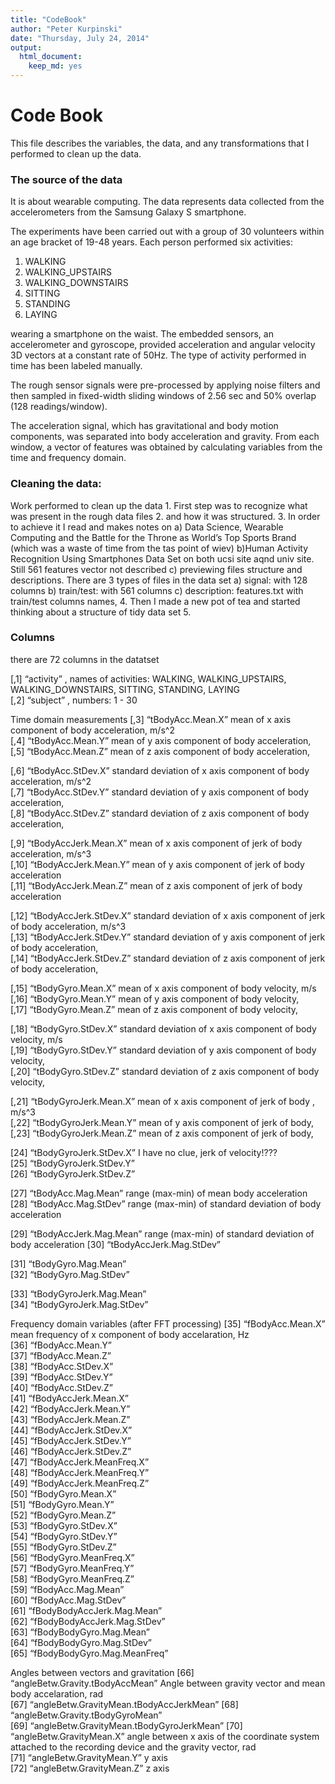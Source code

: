 ```yaml
---
title: "CodeBook"
author: "Peter Kurpinski"
date: "Thursday, July 24, 2014"
output:
  html_document:
    keep_md: yes
---
```

# Code Book

This file describes the variables, the data, and any transformations that I performed to clean up the data.

### The source of the data

It is about wearable computing. The data represents data collected from the accelerometers from the Samsung Galaxy S smartphone. 

The experiments have been carried out with a group of 30 volunteers within an age bracket of 19-48 years. Each person performed six activities:

1. WALKING 
2. WALKING_UPSTAIRS 
3. WALKING_DOWNSTAIRS 
4. SITTING 
5. STANDING 
6. LAYING 

wearing a smartphone on the waist. The embedded sensors, an accelerometer and gyroscope, provided acceleration and angular velocity 3D vectors at a constant rate of 50Hz. 
The type of activity performed in time has been labeled manually.

The rough sensor signals were pre-processed by applying noise filters and then sampled in fixed-width sliding windows of 2.56 sec and 50% overlap (128 readings/window). 

The acceleration signal, which has gravitational and body motion components, was separated into body acceleration and gravity. From each window, a vector of features was obtained by calculating variables from the time and frequency domain. 

### Cleaning the data:

Work performed to clean up the data 1. First step was to recognize what was present in the rough data files 2. and how it was structured. 3. In order to achieve it I read and makes notes on a) Data Science, Wearable Computing and the Battle for the Throne as World’s Top Sports Brand (which was a waste of time from the tas point of wiev) b)Human Activity Recognition Using Smartphones Data Set on both ucsi site aqnd univ site. Still 561 features vector not described c) previewing files structure and descriptions. There are 3 types of files in the data set a) signal: with 128 columns b) train/test: with 561 columns c) description: features.txt with train/test columns names, 4. Then I made a new pot of tea and started thinking about a structure of tidy data set 5.


### Columns

there are 72 columns in the datatset

 [,1] "activity" , names of activities: WALKING,	WALKING_UPSTAIRS,	WALKING_DOWNSTAIRS,
 SITTING, STANDING,	LAYING                              
 [,2] "subject" , numbers: 1 - 30
 
 Time domain measurements
 [,3] "tBodyAcc.Mean.X" mean of x axis component of body acceleration,   m/s^2                      
 [,4] "tBodyAcc.Mean.Y" mean of y axis component of body acceleration,                      
 [,5] "tBodyAcc.Mean.Z" mean of z axis component of body acceleration,
 
 [,6] "tBodyAcc.StDev.X"  standard deviation of x axis component of body acceleration,  m/s^2                    
 [,7] "tBodyAcc.StDev.Y"  standard deviation of y axis component of body acceleration,                       
 [,8] "tBodyAcc.StDev.Z"  standard deviation of z axis component of body acceleration,
 
 [,9] "tBodyAccJerk.Mean.X" mean of x axis component of jerk of body acceleration, m/s^3                    
[,10] "tBodyAccJerk.Mean.Y" mean of y axis component of jerk of body acceleration                   
[,11] "tBodyAccJerk.Mean.Z" mean of z axis component of jerk of body acceleration

[,12] "tBodyAccJerk.StDev.X" standard deviation of x axis component of jerk of body acceleration,  m/s^3                
[,13] "tBodyAccJerk.StDev.Y" standard deviation of y axis component of jerk of body acceleration,                  
[,14] "tBodyAccJerk.StDev.Z" standard deviation of z axis component of jerk of body acceleration,                  

[,15] "tBodyGyro.Mean.X" mean of x axis component of body velocity,  m/s                    
[,16] "tBodyGyro.Mean.Y" mean of y axis component of body velocity,                      
[,17] "tBodyGyro.Mean.Z" mean of z axis component of body velocity,                      

[,18] "tBodyGyro.StDev.X"  standard deviation of x axis component of body velocity,  m/s                    
[,19] "tBodyGyro.StDev.Y"  standard deviation of y axis component of body velocity,                    
[,20] "tBodyGyro.StDev.Z"  standard deviation of z axis component of body velocity,                    

[,21] "tBodyGyroJerk.Mean.X" mean of x axis component of jerk of body ,  m/s^3                  
[,22] "tBodyGyroJerk.Mean.Y" mean of y axis component of jerk of body,                  
[,23] "tBodyGyroJerk.Mean.Z" mean of z axis component of jerk of body,

[24] "tBodyGyroJerk.StDev.X" I have no clue, jerk of velocity!???                
[25] "tBodyGyroJerk.StDev.Y"                  
[26] "tBodyGyroJerk.StDev.Z"

[27] "tBodyAcc.Mag.Mean" range (max-min)  of mean body acceleration                     
[28] "tBodyAcc.Mag.StDev" range (max-min)  of standard deviation of  body acceleration

[29] "tBodyAccJerk.Mag.Mean" range (max-min)  of standard deviation of  body acceleration
[30] "tBodyAccJerk.Mag.StDev" 

[31] "tBodyGyro.Mag.Mean"                     
[32] "tBodyGyro.Mag.StDev"  

[33] "tBodyGyroJerk.Mag.Mean"                 
[34] "tBodyGyroJerk.Mag.StDev" 

Frequency domain variables (after FFT processing)
[35] "fBodyAcc.Mean.X"   mean frequency of x component of body accelaration, Hz                       
[36] "fBodyAcc.Mean.Y"                        
[37] "fBodyAcc.Mean.Z"                        
[38] "fBodyAcc.StDev.X"                       
[39] "fBodyAcc.StDev.Y"                       
[40] "fBodyAcc.StDev.Z"                       
[41] "fBodyAccJerk.Mean.X"                    
[42] "fBodyAccJerk.Mean.Y"                    
[43] "fBodyAccJerk.Mean.Z"                    
[44] "fBodyAccJerk.StDev.X"                   
[45] "fBodyAccJerk.StDev.Y"                   
[46] "fBodyAccJerk.StDev.Z"                   
[47] "fBodyAccJerk.MeanFreq.X"                
[48] "fBodyAccJerk.MeanFreq.Y"                
[49] "fBodyAccJerk.MeanFreq.Z"                
[50] "fBodyGyro.Mean.X"                       
[51] "fBodyGyro.Mean.Y"                       
[52] "fBodyGyro.Mean.Z"                       
[53] "fBodyGyro.StDev.X"                      
[54] "fBodyGyro.StDev.Y"                      
[55] "fBodyGyro.StDev.Z"                      
[56] "fBodyGyro.MeanFreq.X"                   
[57] "fBodyGyro.MeanFreq.Y"                   
[58] "fBodyGyro.MeanFreq.Z"                   
[59] "fBodyAcc.Mag.Mean"                      
[60] "fBodyAcc.Mag.StDev"                     
[61] "fBodyBodyAccJerk.Mag.Mean"              
[62] "fBodyBodyAccJerk.Mag.StDev"             
[63] "fBodyBodyGyro.Mag.Mean"                 
[64] "fBodyBodyGyro.Mag.StDev"                
[65] "fBodyBodyGyro.Mag.MeanFreq" 

Angles between vectors and gravitation
[66] "angleBetw.Gravity.tBodyAccMean"  Angle between gravity vector and mean body accelaration, rad       
[67] "angleBetw.GravityMean.tBodyAccJerkMean" 
[68] "angleBetw.Gravity.tBodyGyroMean"        
[69] "angleBetw.GravityMean.tBodyGyroJerkMean"
[70] "angleBetw.GravityMean.X"  angle between x axis of the coordinate system attached to the recording device and the gravity vector, rad            
[71] "angleBetw.GravityMean.Y"    y axis            
[72] "angleBetw.GravityMean.Z" z axis

